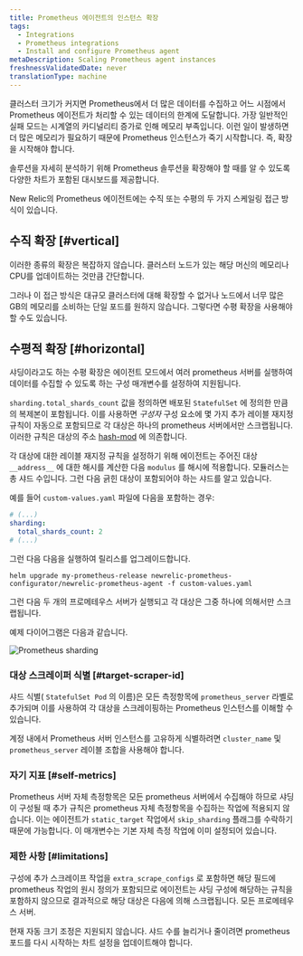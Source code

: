 ```yaml
---
title: Prometheus 에이전트의 인스턴스 확장
tags:
  - Integrations
  - Prometheus integrations
  - Install and configure Prometheus agent
metaDescription: Scaling Prometheus agent instances
freshnessValidatedDate: never
translationType: machine
---
```



클러스터 크기가 커지면 Prometheus에서 더 많은 데이터를 수집하고 어느 시점에서 Prometheus 에이전트가 처리할 수 있는 데이터의 한계에 도달합니다. 가장 일반적인 실패 모드는 시계열의 카디널리티 증가로 인해 메모리 부족입니다. 이런 일이 발생하면 더 많은 메모리가 필요하기 때문에 Prometheus 인스턴스가 죽기 시작합니다. 즉, 확장을 시작해야 합니다.

솔루션을 자세히 분석하기 위해 Prometheus 솔루션을 확장해야 할 때를 알 수 있도록 다양한 차트가 포함된 대시보드를 제공합니다.

New Relic의 Prometheus 에이전트에는 수직 또는 수평의 두 가지 스케일링 접근 방식이 있습니다.

## 수직 확장 [#vertical]

이러한 종류의 확장은 복잡하지 않습니다. 클러스터 노드가 있는 해당 머신의 메모리나 CPU를 업데이트하는 것만큼 간단합니다.

그러나 이 접근 방식은 대규모 클러스터에 대해 확장할 수 없거나 노드에서 너무 많은 GB의 메모리를 소비하는 단일 포드를 원하지 않습니다. 그렇다면 수평 확장을 사용해야 할 수도 있습니다.

## 수평적 확장 [#horizontal]

샤딩이라고도 하는 수평 확장은 에이전트 모드에서 여러 prometheus 서버를 실행하여 데이터를 수집할 수 있도록 하는 구성 매개변수를 설정하여 지원됩니다.

`sharding.total_shards_count` 값을 정의하면 배포된 `StatefulSet` 에 정의한 만큼의 복제본이 포함됩니다. 이를 사용하면 _구성자_ 구성 요소에 몇 가지 추가 레이블 재지정 규칙이 자동으로 포함되므로 각 대상은 하나의 prometheus 서버에서만 스크랩됩니다. 이러한 규칙은 대상의 주소 [hash-mod](https://prometheus.io/docs/prometheus/latest/configuration/configuration/#relabel_config) 에 의존합니다.

각 대상에 대한 레이블 재지정 규칙을 설정하기 위해 에이전트는 주어진 대상 `__address__` 에 대한 해시를 계산한 다음 `modulus` 를 해시에 적용합니다. 모듈러스는 총 샤드 수입니다. 그런 다음 긁힌 대상이 포함되어야 하는 샤드를 알고 있습니다.

예를 들어 `custom-values.yaml` 파일에 다음을 포함하는 경우:

```yaml
# (...)
sharding:
  total_shards_count: 2
# (...)
```

그런 다음 다음을 실행하여 릴리스를 업그레이드합니다.

```shell
helm upgrade my-prometheus-release newrelic-prometheus-configurator/newrelic-prometheus-agent -f custom-values.yaml
```

그런 다음 두 개의 프로메테우스 서버가 실행되고 각 대상은 그중 하나에 의해서만 스크랩됩니다.

예제 다이어그램은 다음과 같습니다.

<img
  src={infrastructurePrometheusSharding}
  alt="Prometheus sharding"
  title="Prometheus sharding"
/>

### 대상 스크레이퍼 식별 [#target-scraper-id]

샤드 식별( `StatefulSet Pod` 의 이름)은 모든 측정항목에 `prometheus_server` 라벨로 추가되며 이를 사용하여 각 대상을 스크레이핑하는 Prometheus 인스턴스를 이해할 수 있습니다.

계정 내에서 Prometheus 서버 인스턴스를 고유하게 식별하려면 `cluster_name` 및 `prometheus_server` 레이블 조합을 사용해야 합니다.

### 자기 지표 [#self-metrics]

Prometheus 서버 자체 측정항목은 모든 prometheus 서버에서 수집해야 하므로 샤딩이 구성될 때 추가 규칙은 prometheus 자체 측정항목을 수집하는 작업에 적용되지 않습니다. 이는 에이전트가 `static_target` 작업에서 `skip_sharding` 플래그를 수락하기 때문에 가능합니다. 이 매개변수는 기본 자체 측정 작업에 이미 설정되어 있습니다.

### 제한 사항 [#limitations]

구성에 추가 스크레이프 작업을 `extra_scrape_configs` 로 포함하면 해당 필드에 prometheus 작업의 원시 정의가 포함되므로 에이전트는 샤딩 구성에 해당하는 규칙을 포함하지 않으므로 결과적으로 해당 대상은 다음에 의해 스크랩됩니다. 모든 프로메테우스 서버.

현재 자동 크기 조정은 지원되지 않습니다. 샤드 수를 늘리거나 줄이려면 prometheus 포드를 다시 시작하는 차트 설정을 업데이트해야 합니다.